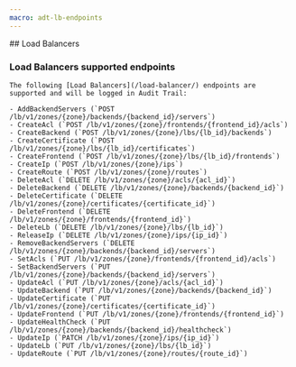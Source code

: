 ```yaml
---
macro: adt-lb-endpoints
---
```


<Accordion>
  ## Load Balancers

  ### Load Balancers supported endpoints

    The following [Load Balancers](/load-balancer/) endpoints are supported and will be logged in Audit Trail:

    - AddBackendServers (`POST /lb/v1/zones/{zone}/backends/{backend_id}/servers`)
    - CreateAcl (`POST /lb/v1/zones/{zone}/frontends/{frontend_id}/acls`)
    - CreateBackend (`POST /lb/v1/zones/{zone}/lbs/{lb_id}/backends`)
    - CreateCertificate (`POST /lb/v1/zones/{zone}/lbs/{lb_id}/certificates`)
    - CreateFrontend (`POST /lb/v1/zones/{zone}/lbs/{lb_id}/frontends`)
    - CreateIp (`POST /lb/v1/zones/{zone}/ips`)
    - CreateRoute (`POST /lb/v1/zones/{zone}/routes`)
    - DeleteAcl (`DELETE /lb/v1/zones/{zone}/acls/{acl_id}`)
    - DeleteBackend (`DELETE /lb/v1/zones/{zone}/backends/{backend_id}`)
    - DeleteCertificate (`DELETE /lb/v1/zones/{zone}/certificates/{certificate_id}`)
    - DeleteFrontend (`DELETE /lb/v1/zones/{zone}/frontends/{frontend_id}`)
    - DeleteLb (`DELETE /lb/v1/zones/{zone}/lbs/{lb_id}`)
    - ReleaseIp (`DELETE /lb/v1/zones/{zone}/ips/{ip_id}`)
    - RemoveBackendServers (`DELETE /lb/v1/zones/{zone}/backends/{backend_id}/servers`)
    - SetAcls (`PUT /lb/v1/zones/{zone}/frontends/{frontend_id}/acls`)
    - SetBackendServers (`PUT /lb/v1/zones/{zone}/backends/{backend_id}/servers`)
    - UpdateAcl (`PUT /lb/v1/zones/{zone}/acls/{acl_id}`)
    - UpdateBackend (`PUT /lb/v1/zones/{zone}/backends/{backend_id}`)
    - UpdateCertificate (`PUT /lb/v1/zones/{zone}/certificates/{certificate_id}`)
    - UpdateFrontend (`PUT /lb/v1/zones/{zone}/frontends/{frontend_id}`)
    - UpdateHealthCheck (`PUT /lb/v1/zones/{zone}/backends/{backend_id}/healthcheck`)
    - UpdateIp (`PATCH /lb/v1/zones/{zone}/ips/{ip_id}`)
    - UpdateLb (`PUT /lb/v1/zones/{zone}/lbs/{lb_id}`)
    - UpdateRoute (`PUT /lb/v1/zones/{zone}/routes/{route_id}`)

</Accordion>